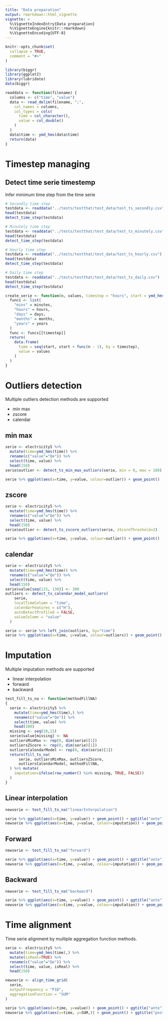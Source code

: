 ```yaml
---
title: "Data preparation"
output: rmarkdown::html_vignette
vignette: >
  %\VignetteIndexEntry{Data preparation}
  %\VignetteEngine{knitr::rmarkdown}
  %\VignetteEncoding{UTF-8}
---
```


```r
knitr::opts_chunk$set(
  collapse = TRUE,
  comment = "#>"
)
```

```r
library(biggr)
library(ggplot2)
library(lubridate)
data(biggr)
```

```r
readdata <- function(filename) {
  columns <- c("time", "value")
  data <- read_delim(filename, ";",
    col_names = columns,
    col_types = cols(
      time = col_character(),
      value = col_double()
    )
  )
  data$time <- ymd_hms(data$time)
  return(data)
}
```

# Timestep managing

## Detect time serie timestemp

Infer minimum time step from the time serie

```r
# Secondly time step
testdata <- readdata("../tests/testthat/test_data/test_ts_secondly.csv")
head(testdata)
detect_time_step(testdata)
```

```r
# Minutely time step
testdata <- readdata("../tests/testthat/test_data/test_ts_minutely.csv")
head(testdata)
detect_time_step(testdata)
```

```r
# Hourly time step
testdata <- readdata("../tests/testthat/test_data/test_ts_hourly.csv")
head(testdata)
detect_time_step(testdata)
```

```r
# Daily time step
testdata <- readdata("../tests/testthat/test_data/test_ts_daily.csv")
head(testdata)
detect_time_step(testdata)
```
```r
create_serie <- function(n, values, timestep = "hours", start = ymd_hms("2020-01-01 00:00:00")) {
  funcs <- list(
    "mins" = minutes,
    "hours" = hours,
    "days" = days,
    "months" = months,
    "years" = years
  )
  func <- funcs[[timestep]]
  return(
    data.frame(
      time = seq(start, start + func(n - 1), by = timestep),
      value = values
    )
  )
}
```

# Outliers detection

Multiple outliers detection methods are supported

- min max
- zscore
- calendar

## min max

```r
serie <- electricity5 %>%
  mutate(time=ymd_hms(time)) %>%
  rename(c("value"="Qe")) %>%
  select(time, value) %>%
  head(150)
serie$outlier <- detect_ts_min_max_outliers(serie, min = 0, max = 180)

serie %>% ggplot(aes(x=time, y=value, colour=outlier)) + geom_point()
```

## zscore

```r
serie <- electricity5 %>%
  mutate(time=ymd_hms(time)) %>%
  rename(c("value"="Qe")) %>%
  select(time, value) %>%
  head(150)
serie$outlier <- detect_ts_zscore_outliers(serie, zScoreThreshold=2)

serie %>% ggplot(aes(x=time, y=value, colour=outlier)) + geom_point()
```

## calendar

```r
serie <- electricity5 %>%
  mutate(time=ymd_hms(time)) %>%
  rename(c("value"="Qe")) %>%
  select(time, value) %>%
  head(150)
serie$value[seq(125, 130)] <- 300
outliers <- detect_ts_calendar_model_outliers(
    serie,
    localTimeColumn = "time",
    calendarFeatures = c("H"),
    autoDetectProfiled = FALSE,
    valueColumn = "value"
  )

serie <- serie %>% left_join(outliers, by="time")
serie %>% ggplot(aes(x=time, y=value, colour=outliers)) + geom_point()
```

# Imputation

Multiple imputation methods are supported

- linear interpolation
- forward
- backward


```r
test_fill_ts_na <- function(methodFillNA)
{
  serie <- electricity5 %>%
    mutate(time=ymd_hms(time),) %>%
    rename(c("value"="Qe")) %>%
    select(time, value) %>%
    head(100)
  missing <- seq(10,15)
  serie$value[missing] <- NA
  outliersMinMax <- rep(0, dim(serie)[1])
  outliersZScore <- rep(0, dim(serie)[1])
  outliersCalendarModel <- rep(0, dim(serie)[1])
  return(fill_ts_na(
      serie, outliersMinMax, outliersZScore,
      outliersCalendarModel, methodFillNA,
  ) %>% mutate(
    imputation=ifelse(row_number() %in% missing, TRUE, FALSE))
  )
}
```

## Linear interpolation

```r
newserie <- test_fill_ts_na("linearInterpolation")

serie %>% ggplot(aes(x=time, y=value)) + geom_point() + ggtitle("ante")
newserie %>% ggplot(aes(x=time, y=value, colour=imputation)) + geom_point() + ggtitle("post")
```

## Forward

```r
newserie <- test_fill_ts_na("forward")

serie %>% ggplot(aes(x=time, y=value)) + geom_point() + ggtitle("ante")
newserie %>% ggplot(aes(x=time, y=value, colour=imputation)) + geom_point() + ggtitle("post")
```

## Backward

```r
newserie <- test_fill_ts_na("backward")

serie %>% ggplot(aes(x=time, y=value)) + geom_point() + ggtitle("ante")
newserie %>% ggplot(aes(x=time, y=value, colour=imputation)) + geom_point() + ggtitle("post")
```

# Time alignment

Time serie alignment by multiple aggregation function methods.

```r
serie <- electricity5 %>%
  mutate(time=ymd_hms(time),) %>%
  mutate(isReal=TRUE) %>%
  rename(c("value"="Qe")) %>%
  select(time, value, isReal) %>%
  head(150)

newserie <- align_time_grid(
  serie,
  outputFrequency = "P1D",
  aggregationFunction = "SUM"
)

serie %>% ggplot(aes(x=time, y=value)) + geom_point() + ggtitle("ante")
newserie %>% ggplot(aes(x=time, y=SUM,)) + geom_point() + ggtitle("post")
```
